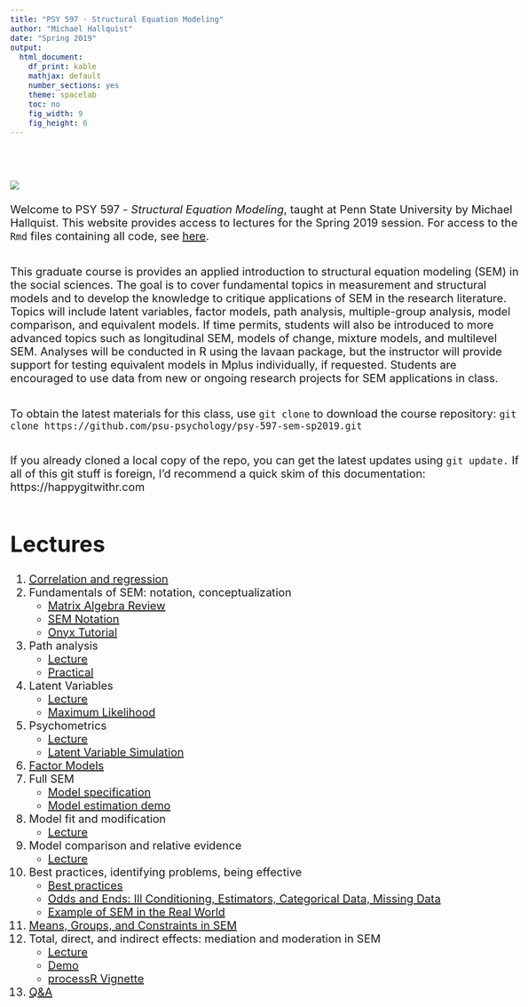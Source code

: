 ```yaml
---
title: "PSY 597 - Structural Equation Modeling"
author: "Michael Hallquist"
date: "Spring 2019"
output:
  html_document:
    df_print: kable
    mathjax: default
    number_sections: yes
    theme: spacelab
    toc: no
    fig_width: 9 
    fig_height: 6 
---
```

<style type="text/css">
body{ font-size: 20px; max-width: 1600px; margin: auto; padding: 1em; }
code.r{ font-size: 20px; }
p { padding-top: 10px; padding-bottom: 10px; }
pre { font-size: 16px; }
</style>
<br/><br/>
![](https://www.r-project.org/Rlogo.png)
<br/><br/>
Welcome to PSY 597 - *Structural Equation Modeling*, taught at Penn State University by Michael Hallquist. This website provides access to lectures for the Spring 2019 session. For access to the `Rmd` files containing all code, see [here](https://github.com/psu-psychology/psy-597-sem-sp2019).

This graduate course is provides an applied introduction to structural equation modeling (SEM) in the social sciences.  The goal is to cover fundamental topics in measurement and structural models and to develop the knowledge to critique applications of SEM in the research literature. Topics will include latent variables, factor models, path analysis, multiple-group analysis, model comparison, and equivalent models. If time permits, students will also be introduced to more advanced topics such as longitudinal SEM, models of change, mixture models, and multilevel SEM. Analyses will be conducted in R using the lavaan package, but the instructor will provide support for testing equivalent models in Mplus individually, if requested. Students are encouraged to use data from new or ongoing research projects for SEM applications in class.

To obtain the latest materials for this class, use `git clone` to download the course repository: 
`git clone https://github.com/psu-psychology/psy-597-sem-sp2019.git`

If you already cloned a local copy of the repo, you can get the latest updates using `git update.` If all of this git stuff is foreign, I'd recommend a quick skim of this documentation: https://happygitwithr.com

# Lectures

1.  [Correlation and regression](01_correlation_regression/01_Correlation_and_Regression.html)
2.  Fundamentals of SEM: notation, conceptualization
      - [Matrix Algebra Review](02_sem_basics/matrix_algebra_review.html)
      - [SEM Notation](02_sem_basics/sem_notation.html)
      - [Onyx Tutorial](02_sem_basics/onyx_tutorial/Onyx.html)
3.  Path analysis
      - [Lecture](03_path_models/path_analysis_fundamental.html)
      - [Practical](03_path_models/path_analysis_demo.html)
4.  Latent Variables
    -  [Lecture](04_latent_variables_estimation/latent_variables.html)
    -  [Maximum Likelihood](04_latent_variables_estimation/maximum_likelihood.html)
5.  Psychometrics
    - [Lecture](05_psychometrics/psychometrics_overview.html)
    - [Latent Variable Simulation](05_psychometrics/lv_sim.html)
6.  [Factor Models](06_factor_models/factor_models.html)
7.  Full SEM
    -  [Model specification](07_full_sem/full_sem_specification.html)
    -  [Model estimation demo](07_full_sem/full_sem_demo.html)
8.  Model fit and modification
    -  [Lecture](08_fit/sem_fit_modification.html)
9.  Model comparison and relative evidence
    -  [Lecture](09_model_comparison/model_comparison.html)
10. Best practices, identifying problems, being effective
    - [Best practices](10_best_practices/best_practices.html)
    - [Odds and Ends: Ill Conditioning, Estimators, Categorical Data, Missing Data](10_best_practices/important_odds_and_ends.html)
    - [Example of SEM in the Real World](10_best_practices/pd_example.html)
11. [Means, Groups, and Constraints in SEM](11_invariance_groups/invariance_groups_constraints.html)
12. Total, direct, and indirect effects: mediation and moderation in SEM
    - [Lecture](12_mediation_moderation/mediation_moderation.html)
    - [Demo](12_mediation_moderation/mediation_moderation_demo.html)
    - [processR Vignette](12_mediation_moderation/processR.html)
13. [Q&A](13_qa_writeup/13_qa.html)